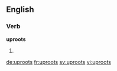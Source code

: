 ==English==

===Verb===
'''uproots'''

# {{en-third-person singular of|uproot}}

[[de:uproots]]
[[fr:uproots]]
[[sv:uproots]]
[[vi:uproots]]